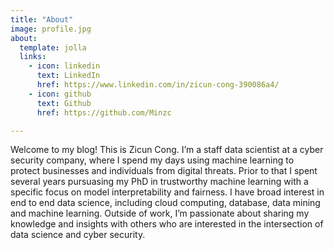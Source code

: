 ```yaml
---
title: "About"
image: profile.jpg
about:
  template: jolla
  links:
    - icon: linkedin
      text: LinkedIn
      href: https://www.linkedin.com/in/zicun-cong-390086a4/
    - icon: github
      text: Github
      href: https://github.com/Minzc

---
```


Welcome to my blog! This is Zicun Cong. I'm a staff data scientist at a cyber security company, where I spend my days using machine learning to protect businesses and individuals from digital threats. Prior to that I spent several years pursuasing my PhD in trustworthy machine learning with a specific focus on model interpretability and fairness. I have broad interest in end to end data science, including cloud computing, database, data mining and machine learning.
Outside of work, I'm passionate about sharing my knowledge and insights with others who are interested in the intersection of data science and cyber security.